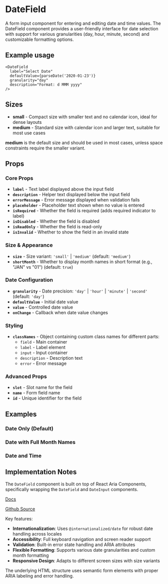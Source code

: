

<Meta of={DateFieldStories} />

# DateField
A form input component for entering and editing date and time values. The DateField component provides a user-friendly interface for date selection with support for various granularities (day, hour, minute, second) and customizable formatting options.

## Example usage
```tsx
<DateField
  label="Select Date"
  defaultValue={parseDate('2020-01-23')}
  granularity="day"
  description="Format: d MMM yyyy"
/>
```

## Sizes

* **small** - Compact size with smaller text and no calendar icon, ideal for dense layouts
* **medium** - Standard size with calendar icon and larger text, suitable for most use cases

**medium** is the default size and should be used in most cases, unless space constraints require the smaller variant.

<Canvas of={DateFieldStories.Default} />

## Props

### Core Props
- **`label`** - Text label displayed above the input field
- **`description`** - Helper text displayed below the input field
- **`errorMessage`** - Error message displayed when validation fails
- **`placeholder`** - Placeholder text shown when no value is entered
- **`isRequired`** - Whether the field is required (adds required indicator to label)
- **`isDisabled`** - Whether the field is disabled
- **`isReadOnly`** - Whether the field is read-only
- **`isInvalid`** - Whether to show the field in an invalid state

### Size & Appearance
- **`size`** - Size variant: `'small'` | `'medium'` (default: `'medium'`)
- **`shortMonth`** - Whether to display month names in short format (e.g., "JAN" vs "01") (default: `true`)

### Date Configuration
- **`granularity`** - Date precision: `'day'` | `'hour'` | `'minute'` | `'second'` (default: `'day'`)
- **`defaultValue`** - Initial date value
- **`value`** - Controlled date value
- **`onChange`** - Callback when date value changes

### Styling
- **`classNames`** - Object containing custom class names for different parts:
  - `field` - Main container
  - `label` - Label element
  - `input` - Input container
  - `description` - Description text
  - `error` - Error message

### Advanced Props
- **`slot`** - Slot name for the field
- **`name`** - Form field name
- **`id`** - Unique identifier for the field

## Examples

### Date Only (Default)
<Canvas of={DateFieldStories.Default} />

### Date with Full Month Names
<Canvas of={DateFieldStories.WithoutShortMonth} />

### Date and Time
<Canvas of={DateFieldStories.DateTime} />

## Implementation Notes
The `DateField` component is built on top of React Aria Components, specifically wrapping the `DateField` and `DateInput` components.

[Docs](https://react-spectrum.adobe.com/react-aria/DateField.html)

[Github Source](https://github.com/gohypergiant/standard-toolkit/tree/main/design-toolkit/components/src/components/date-field)

Key features:
- **Internationalization**: Uses `@internationalized/date` for robust date handling across locales
- **Accessibility**: Full keyboard navigation and screen reader support
- **Validation**: Built-in error state handling and ARIA attributes
- **Flexible Formatting**: Supports various date granularities and custom month formatting
- **Responsive Design**: Adapts to different screen sizes with size variants

The underlying HTML structure uses semantic form elements with proper ARIA labeling and error handling.
